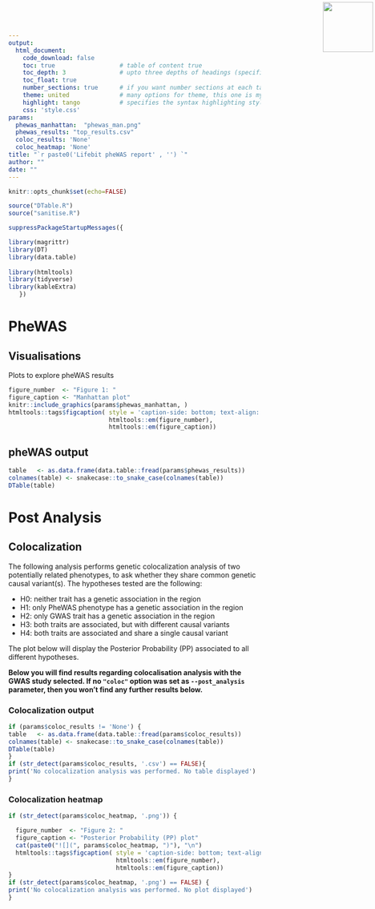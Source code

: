 ```yaml
---
output: 
  html_document:
    code_download: false
    toc: true                  # table of content true
    toc_depth: 3               # upto three depths of headings (specified by #, ## and ###)
    toc_float: true
    number_sections: true      # if you want number sections at each table header
    theme: united              # many options for theme, this one is my favorite.
    highlight: tango           # specifies the syntax highlighting style
    css: 'style.css'
params:
  phewas_manhattan:  "phewas_man.png"
  phewas_results: "top_results.csv"
  coloc_results: 'None'
  coloc_heatmap: 'None'
title: "`r paste0('Lifebit pheWAS report' , '') `"
author: ""
date: ""
---
```



<img src="logo.png" width=100 style="position:absolute;top:4px;bottom:4px;right:4px;" />


```r
knitr::opts_chunk$set(echo=FALSE)
```

```r
source("DTable.R")
source("sanitise.R")

suppressPackageStartupMessages({

library(magrittr)
library(DT)
library(data.table)
  
library(htmltools)
library(tidyverse)
library(kableExtra)
   })
```

# PheWAS

## Visualisations

Plots to explore pheWAS results

```r
figure_number  <- "Figure 1: "
figure_caption <- "Manhattan plot"
knitr::include_graphics(params$phewas_manhattan, )
htmltools::tags$figcaption( style = 'caption-side: bottom; text-align: center; font-size: 85%%; color: #71879d',
                            htmltools::em(figure_number),
                            htmltools::em(figure_caption))
```


## pheWAS output

```r
table   <- as.data.frame(data.table::fread(params$phewas_results))
colnames(table) <- snakecase::to_snake_case(colnames(table))
DTable(table)
```

# Post Analysis

## Colocalization

The following analysis performs genetic colocalization analysis of two potentially related phenotypes, to ask whether they share common genetic causal variant(s). The hypotheses tested are the following:

- H0: neither trait has a genetic association in the region
- H1: only PheWAS phenotype has a genetic association in the region
- H2: only GWAS trait has a genetic association in the region
- H3: both traits are associated, but with different causal variants
- H4: both traits are associated and share a single causal variant

The plot below will display the Posterior Probability (PP) associated to all different hypotheses.

__Below you will find results regarding colocalisation analysis with the GWAS study selected. If no `"coloc"` option was set as `--post_analysis` parameter, then you won't find any further results below.__

### Colocalization output

```r
if (params$coloc_results != 'None') {
table   <- as.data.frame(data.table::fread(params$coloc_results))
colnames(table) <- snakecase::to_snake_case(colnames(table))
DTable(table)
}
if (str_detect(params$coloc_results, '.csv') == FALSE){
print('No colocalization analysis was performed. No table displayed')
}
```

### Colocalization heatmap

```r
if (str_detect(params$coloc_heatmap, '.png')) {

  figure_number  <- "Figure 2: "
  figure_caption <- "Posterior Probability (PP) plot"
  cat(paste0("![](", params$coloc_heatmap, ")"), "\n")
  htmltools::tags$figcaption( style = 'caption-side: bottom; text-align: center; font-size: 85%%; color: #71879d',
                              htmltools::em(figure_number),
                              htmltools::em(figure_caption))
}
if (str_detect(params$coloc_heatmap, '.png') == FALSE) {
print('No colocalization analysis was performed. No plot displayed')
}
```
